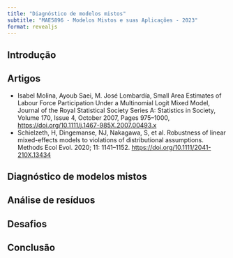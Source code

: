 ```yaml
---
title: "Diagnóstico de modelos mistos"
subtitle: "MAE5896 - Modelos Mistos e suas Aplicações - 2023"
format: revealjs
---
```


## Introdução

## Artigos

- Isabel Molina, Ayoub Saei, M. José Lombardía, Small Area Estimates of Labour Force Participation Under a Multinomial Logit Mixed Model, Journal of the Royal Statistical Society Series A: Statistics in Society, Volume 170, Issue 4, October 2007, Pages 975–1000, [https://doi.org/10.1111/j.1467-985X.2007.00493.x](https://doi.org/10.1111/j.1467-985X.2007.00493.x)
- Schielzeth, H, Dingemanse, NJ, Nakagawa, S, et al. Robustness of linear mixed-effects models to violations of distributional assumptions. Methods Ecol Evol. 2020; 11: 1141–1152. [https://doi.org/10.1111/2041-210X.13434](https://doi.org/10.1111/2041-210X.13434) 

## Diagnóstico de modelos mistos

## Análise de resíduos

## Desafios

## Conclusão


